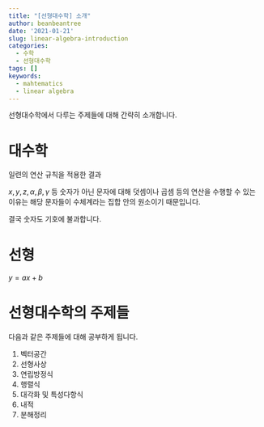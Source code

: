 ```yaml
---
title: "[선형대수학] 소개"
author: beanbeantree
date: '2021-01-21'
slug: linear-algebra-introduction
categories:
  - 수학
  - 선형대수학
tags: []
keywords:
  - mahtematics
  - linear algebra
---
```


선형대수학에서 다루는 주제들에 대해 간략히 소개합니다.
<!--more-->

# 대수학
일련의 연산 규칙을 적용한 결과

$x, y, z, \alpha, \beta, \gamma$ 등 숫자가 아닌 문자에 대해 덧셈이나 곱셈 등의 연산을 수행할 수 있는 이유는 해당 문자들이 수체계라는 집합 안의 원소이기 때문입니다.

결국 숫자도 기호에 불과합니다.




# 선형
$y = ax + b$


# 선형대수학의 주제들
다음과 같은 주제들에 대해 공부하게 됩니다.

1. 벡터공간
2. 선형사상
3. 연립방정식
4. 행렬식
5. 대각화 및 특성다항식
5. 내적
7. 분해정리

